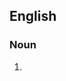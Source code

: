 {{also|tortoiseshells|tortoise-shells}}

==English==

===Noun===
{{head|en|noun form}}

# {{plural of|en|tortoise shell}}